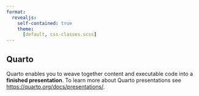 ```yaml
---
format:
  revealjs:
    self-contained: true
    theme:
      [default, css-classes.scss]
---
```


## Quarto

[Quarto]{.blue} enables you to weave together [content]{.yellow} and [executable code]{.yellow} into a **finished presentation**. To learn more about [Quarto]{.blue} presentations see <https://quarto.org/docs/presentations/>.
